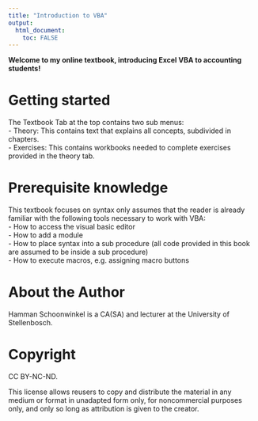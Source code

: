 ---
title: "Introduction to VBA"
output: 
  html_document:
    toc: FALSE
---




**Welcome to my online textbook, introducing Excel VBA to accounting students!**


# Getting started

The Textbook Tab at the top contains two sub menus:  
- Theory: This contains text that explains all concepts, subdivided in chapters.  
- Exercises: This contains workbooks needed to complete exercises provided in the theory tab.

# Prerequisite knowledge

This textbook focuses on syntax only assumes that the reader is already familiar with the following tools necessary to work with VBA:  
- How to access the visual basic editor  
- How to add a module  
- How to place syntax into a sub procedure (all code provided in this book are assumed to be inside a sub procedure)  
- How to execute macros, e.g. assigning macro buttons

# About the Author

Hamman Schoonwinkel is a CA(SA) and lecturer at the University of Stellenbosch.

# Copyright

CC BY-NC-ND.

This license allows reusers to copy and distribute the material in any medium or format in unadapted form only, for noncommercial purposes only, and only so long as attribution is given to the creator.

